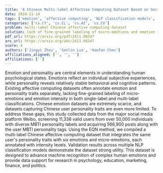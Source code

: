 ```yaml
---
title: 'A Chinese Multi-label Affective Computing Dataset Based on Social Media Network Users'
date: 2024-11-14
tags: ['emotion', 'affective computing', 'NLP classification models', 'social media', 'Chinese datasets', 'personality', 'multi-label classification']
categories: ['cs.CY', 'cs.CL', 'cs.AI', 'cs.CV']
problem: multi-label Chinese affective computing dataset
solution: lack of fine-grained labeling of micro-emotions and emotion intensity
pdf_url: https://arxiv.org/pdf/2411.08347
arx_url: https://arxiv.org/abs/2411.08347
score: 4
authors: ['Jingyi Zhou', 'Senlin Luo', 'Haofan Chen']
affiliations_aligned: ['', '', '']
affiliations: ['']
---
```



Emotion and personality are central elements in understanding human psychological states. Emotions reflect an individual subjective experiences, while personality reveals relatively stable behavioral and cognitive patterns. Existing affective computing datasets often annotate emotion and personality traits separately, lacking fine-grained labeling of micro-emotions and emotion intensity in both single-label and multi-label classifications. Chinese emotion datasets are extremely scarce, and datasets capturing Chinese user personality traits are even more limited. To address these gaps, this study collected data from the major social media platform Weibo, screening 11,338 valid users from over 50,000 individuals with diverse MBTI personality labels and acquiring 566,900 posts along with the user MBTI personality tags. Using the EQN method, we compiled a multi-label Chinese affective computing dataset that integrates the same user's personality traits with six emotions and micro-emotions, each annotated with intensity levels. Validation results across multiple NLP classification models demonstrate the dataset strong utility. This dataset is designed to advance machine recognition of complex human emotions and provide data support for research in psychology, education, marketing, finance, and politics.